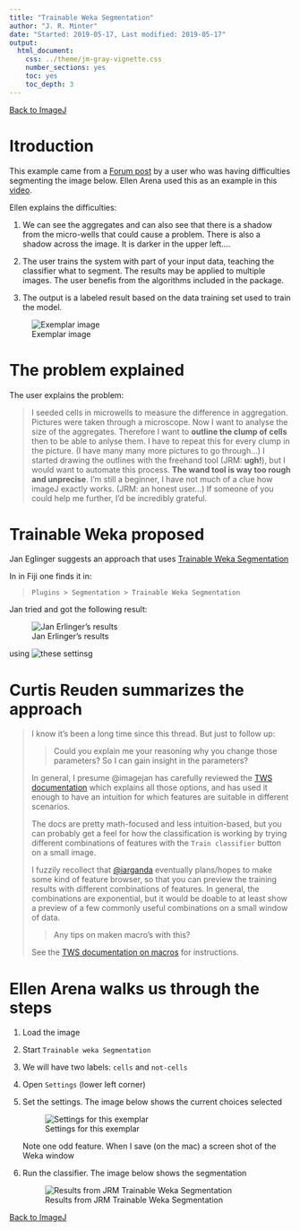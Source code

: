 ```yaml
---
title: "Trainable Weka Segmentation"
author: "J. R. Minter"
date: "Started: 2019-05-17, Last modified: 2019-05-17"
output:
  html_document:
    css: ../theme/jm-gray-vignette.css
    number_sections: yes
    toc: yes
    toc_depth: 3
---
```


[Back to ImageJ](ImageJ.html)


# Itroduction

This example came from a
[Forum post](https://forum.image.sc/t/analysis-of-aggregates/303)
by a user who was having difficulties segmenting the image below.
Ellen Arena used this as an example in this 
[video](https://vimeo.com/218520761#t=1h11m44s).

Ellen explains the difficulties:

1. We can see the aggregates and can also see that there is a shadow from the
micro-wells that could cause a problem. There is also a shadow across the image.
It is darker in the upper left.... 

2. The user trains the system with part of your input data, teaching the
classifier  what to segment. The results may be applied to multiple images.
The user benefis from the algorithms included in the package.

3. The output is a labeled result based on the data training set used to train
the model.

![Exemplar image](jpg/aggregates_w_TWS.jpg)

# The problem explained

The user explains the problem:

> I seeded cells in microwells to measure the difference in aggregation.
> Pictures were taken through a microscope. Now I want to analyse the size of
> the aggregates. Therefore I want to **outline the clump of cells** then to be
> able to anlyse them. I have to repeat this for every clump in the picture.
> (I have many many more pictures to go through...) I started drawing the
> outlines with the freehand tool (JRM: **ugh!**), but I would want to automate
> this process. **The wand tool is way too rough and unprecise**.
> I’m still a beginner, I have not much of a clue how imageJ exactly works.
> (JRM: an honest user...) If someone of you could help me further, I’d be
> incredibly grateful.

# Trainable Weka proposed

Jan Eglinger suggests an approach that uses
[Trainable Weka Segmentation](https://imagej.net/Trainable_Weka_Segmentation)

In in Fiji one finds it in:

> ```
> Plugins > Segmentation > Trainable Weka Segmentation
> ```

Jan tried and got the following result:

![Jan Erlinger's results](png/jan_tws_results.png)

using
![these settinsg](png/jan_tws_settings.png)

# Curtis Reuden summarizes the approach

> I know it’s been a long time since this thread. But just to follow up:
> 
> > Could you explain me your reasoning why you change those parameters? So I
> > can gain insight in the parameters?
> 
> In general, I presume @imagejan has carefully reviewed the
> [TWS documentation](http://imagej.net/Trainable_Weka_Segmentation) which 
> explains all those options, and has used it enough to have an intuition for
> which features are suitable in different scenarios.
> 
> The docs are pretty math-focused and less intuition-based, but you can
> probably get a feel for how the classification is working by trying different
> combinations of features with the `Train classifier` button on a small image.
>
> I fuzzily recollect that [@iarganda](https://forum.image.sc/u/iarganda)
> eventually plans/hopes to make some kind of feature browser, so that you
> can preview the training results with different combinations of features.
> In general, the combinations are exponential, but it would be doable to at
> least show a preview of a few commonly useful combinations on a small
> window of data.
> 
> > Any tips on maken macro’s with this?
>
> See the
> [TWS documentation on macros](http://imagej.net/Trainable_Weka_Segmentation#Macro_language_compatibility)
> for instructions.

# Ellen Arena walks us through the steps

1. Load the image

2. Start `Trainable weka Segmentation`

3. We will have two labels: `cells` and `not-cells`

4. Open `Settings` (lower left corner)

5. Set the settings. The image below shows the current choices selected

    ![Settings for this exemplar](png/jrm_tw_settings.png)
    
    Note one odd feature. When I save (on the mac) a screen shot of the 
    Weka window
    
6. Run the classifier. The image below shows the segmentation

    ![Results from JRM Trainable Weka Segmentation](png/jrm_results.png)



[Back to ImageJ](ImageJ.html)
